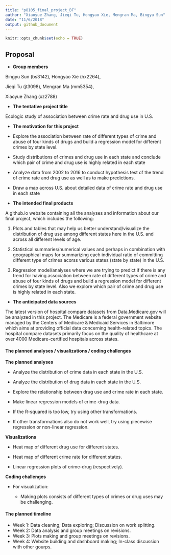```yaml
---
title: "p8105_final_project_BF"
author: "Xiaoyue Zhang, Jieqi Tu, Hongyao Xie, Mengran Ma, Bingyu Sun"
date: "11/6/2018"
output: github_document
---
```


```r
knitr::opts_chunk$set(echo = TRUE)
```

Proposal
---------------------------------------------------------------------------------

* **Group members**

Bingyu Sun (bs3142), Hongyao Xie (hx2264), 

Jieqi Tu (jt3098), Mengran Ma (mm5354), 

Xiaoyue Zhang (xz2788)

* **The tentative project title**

Ecologic study of association between crime rate and drug use in U.S. 

* **The motivation for this project**
 * Explore the association between rate of different types of crime and abuse of four kinds of drugs and build a regression model for different crimes by state level.
 * Study distributions of crimes and drug use in each state and conclude which pair of crime and drug use is highly related in each state
 * Analyze data from 2002 to 2016 to conduct hypothesis test of the trend of crime rate and drug use as well as to make predictions.
 * Draw a map across U.S. about detailed data of crime rate and drug use in each state 


* **The intended final products**

A github.io website containing all the analyses and information about our final project, which includes the following: 

1. Plots and tables that may help us better understand/visualize the distribution of drug use among different states here in the U.S. and across all different levels of age.

2. Statistical summaries/numerical values and perhaps in combination with geographical maps for summarizing each individual ratio of committing different type of crimes acorss various states (state by state) in the U.S.

3. Regression model/analyses where we are trying to predict if there is any trend for having association between rate of different types of crime and abuse of four kinds of drugs and build a regression model for different crimes by state level. Also we explore which pair of crime and drug use is highly related in each state.

* **The anticipated data sources**

The latest version of hospital compare datasets from Data.Medicare.gov will be analyzed in this project. The Medicare is a federal government website managed by the Centers of Medicare & Medicaid Services in Baltimore which aims at providing official data concerning health-related topics. The hospital compare datasets primarily focus on the quality of healthcare at over 4000 Medicare-certified hospitals across states.


#### The planned analyses / visualizations / coding challenges

**The planned analyses**
  
  * Analyze the distribution of crime data in each state in the U.S.
  
  * Analyze the distribution of drug data in each state in the U.S. 
  
  * Explore the relationship between drug use and crime rate in each state.
  
  * Make linear regression models of crime-drug data.
  
  * If the R-squared is too low, try using other transformations.
  
  * If other transformations also do not work well, try using piecewise regression or non-linear regression.

  
**Visualizations**

  * Heat map of different drug use for different states.
  
  * Heat map of different crime rate for different states.
  
  * Linear regression plots of crime-drug (respectively).
    

  
**Coding challenges**

  * For visualization:
    
    * Making plots consists of different types of crimes or drug uses may be challenging.

    
#### The planned timeline
    
  * Week 1: Data cleaning; Data exploring; Discussion on work splitting.
  * Week 2: Data analysis and group meetings on revisions.
  * Week 3: Plots making and group meetings on revisions.
  * Week 4: Website building and dashboard making; In-class discussion with other gourps.